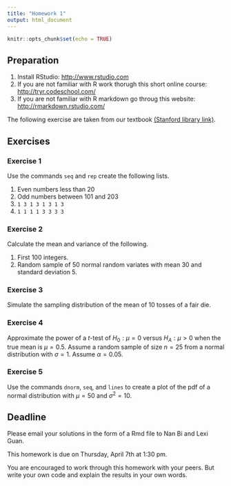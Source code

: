 ```yaml
---
title: "Homework 1"
output: html_document
---
```


```r
knitr::opts_chunk$set(echo = TRUE)
```

## Preparation

1. Install RStudio: <http://www.rstudio.com>
2. If you are not familiar with R work thorugh this short online course: <http://tryr.codeschool.com/>
3. If you are not familiar with R markdown go throug this website: <http://rmarkdown.rstudio.com/>

The following exercise are taken from our textbook [(Stanford library link)](https://searchworks.stanford.edu/view/10718635).

## Exercises

### Exercise 1

Use the commands ``seq`` and ``rep`` create the following lists.

1. Even numbers less than 20
2. Odd numbers between 101 and 203
3. ``1 3 1 3 1 3 1 3``
4. ``1 1 1 1 3 3 3 3``

### Exercise 2

Calculate the mean and variance of the following. 

1. First 100 integers.
2. Random sample of 50 normal random variates with mean 30 and standard deviation 5.

### Exercise 3

Simulate the sampling distribution of the mean of 10 tosses of a fair die.

### Exercise 4

Approximate the power of a $t$-test of $H_0: \mu = 0$ versus $H_A: \mu > 0$ when the true mean is $\mu = 0.5$. Assume a random sample of size $n = 25$ from a normal distribution with $\sigma = 1$. Assume $\alpha = 0.05$.

### Exercise 5

Use the commands ``dnorm``, ``seq``, and ``lines`` to create a plot of the pdf of a normal distribution with $\mu = 50$ and 
$\sigma^2 = 10$.

## Deadline

Please email your solutions in the form of a Rmd file to Nan Bi and Lexi Guan.

This homework is due on Thursday, April 7th at 1:30 pm.

You are encouraged to work through this homework with your peers. But write your own code and explain the results in your own words. 
